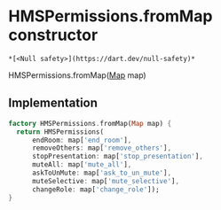 # HMSPermissions.fromMap constructor

    *[<Null safety>](https://dart.dev/null-safety)*

HMSPermissions.fromMap([Map](https://api.flutter.dev/flutter/dart-core/Map-class.html) map)

## Implementation

```dart
factory HMSPermissions.fromMap(Map map) {
  return HMSPermissions(
      endRoom: map['end_room'],
      removeOthers: map['remove_others'],
      stopPresentation: map['stop_presentation'],
      muteAll: map['mute_all'],
      askToUnMute: map['ask_to_un_mute'],
      muteSelective: map['mute_selective'],
      changeRole: map['change_role']);
}
```
